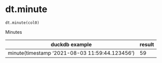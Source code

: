 # dt.minute { #duckops.dt.minute }

`dt.minute(col0)`

Minutes

| duckdb example | result |
| -------------- | ------ |
| minute(timestamp '2021-08-03 11:59:44.123456') | 59 |
